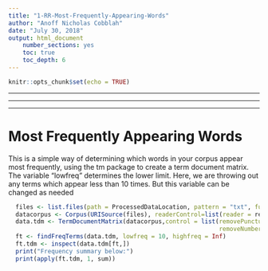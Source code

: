 ---
title: "1-RR-Most-Frequently-Appearing-Words"
author: "Anoff Nicholas Cobblah"
date: "July 30, 2018"
output: html_document
    number_sections: yes
    toc: true
    toc_depth: 6
---

```{r setup, include=FALSE}
knitr::opts_chunk$set(echo = TRUE)
```

*********************************************************************************************************************************************
*********************************************************************************************************************************************
*********************************************************************************************************************************************
# Most Frequently Appearing Words
This is a simple way of determining which words in your corpus appear most frequently, using the tm package to create a term document matrix.  The variable "lowfreq" determines the lower limit.  Here, we are throwing out any terms which appear less than 10 times.  But this variable can be changed as needed


``` {r Most Frequent Terms, eval=FALSE}
  files <- list.files(path = ProcessedDataLocation, pattern = "txt", full.names = TRUE) #creates vector of txt file names.
  datacorpus <- Corpus(URISource(files), readerControl=list(reader = readPlain))
  data.tdm <- TermDocumentMatrix(datacorpus,control = list(removePunctuation = TRUE, stopwords = TRUE, tolower = TRUE, stemming = TRUE, 
                                                           removeNumbers = TRUE, bounds = list(global= c(1,Inf))))
  ft <- findFreqTerms(data.tdm, lowfreq = 10, highfreq = Inf)
  ft.tdm <- inspect(data.tdm[ft,])
  print("Frequency summary below:")
  print(apply(ft.tdm, 1, sum))
```
